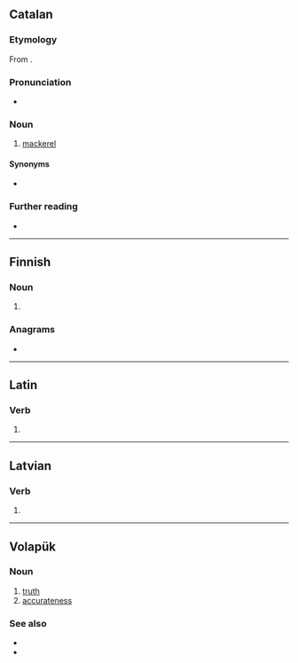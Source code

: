 ==Catalan==

===Etymology===
From {{inh|ca|la|variātus}}.

===Pronunciation===
* {{ca-IPA}}

===Noun===
{{ca-noun|m}}

# [[mackerel]]

====Synonyms====
* {{l|ca|cavalla}}

===Further reading===
* {{R:IEC2}}

{{c|ca|Scombroids}}

----

==Finnish==

===Noun===
{{head|fi|noun form}}

# {{infl of|fi|verka||nom|p}}

===Anagrams===
* {{anagrams|fi|a=aertv|arvet|tarve|terva|varte|verta}}

----

==Latin==

===Verb===
{{la-verb-form|vērat}}

# {{inflection of|la|vērō||3|s|pres|act|ind}}

----

==Latvian==

===Verb===
{{head|lv|verb form}}

# {{lv-inflection of|vērt|2nd|p|prs|ind|v}}

----

==Volapük==

===Noun===
{{head|vo|noun}}

# [[truth]]
# [[accurateness]]

===See also===
* {{l|vo|ver}}
* {{l|vo|velat}}